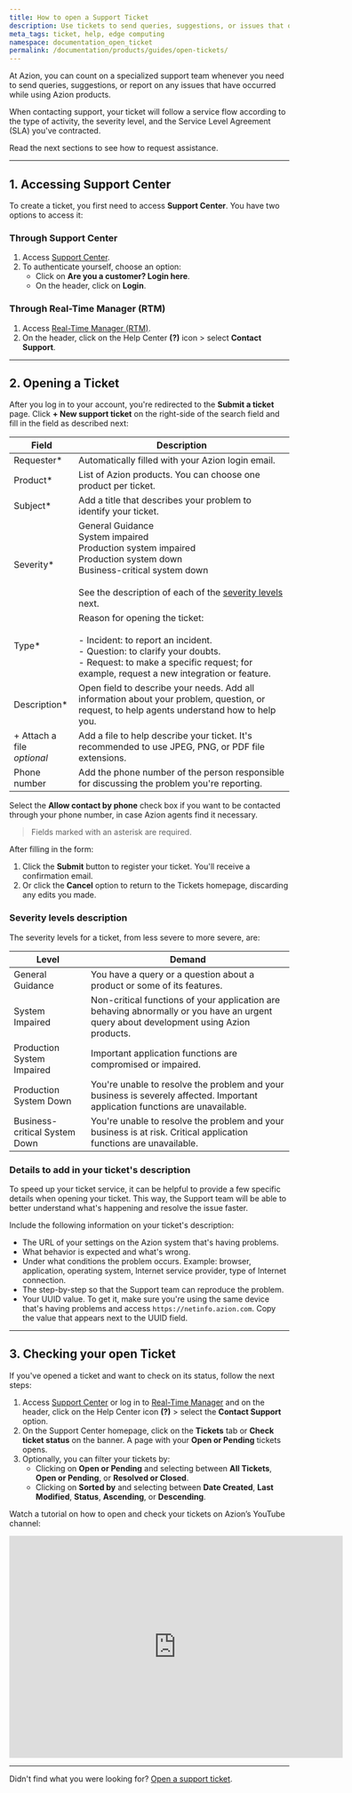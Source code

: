 ```yaml
---
title: How to open a Support Ticket
description: Use tickets to send queries, suggestions, or issues that occur while using Azion products.
meta_tags: ticket, help, edge computing
namespace: documentation_open_ticket
permalink: /documentation/products/guides/open-tickets/
---
```


At Azion, you can count on a specialized support team whenever you need to send queries, suggestions, or report on any issues that have occurred while using Azion products.

When contacting support, your ticket will follow a service flow according to the type of activity, the severity level, and the Service Level Agreement (SLA) you've contracted.

Read the next sections to see how to request assistance.

---

## 1. Accessing Support Center

To create a ticket, you first need to access **Support Center**. You have two options to access it:

### Through Support Center

1. Access [Support Center](https://tickets.azion.com/).
2. To authenticate yourself, choose an option:
   - Click on **Are you a customer? Login here**.
   - On the header, click on **Login**.
   
### Through Real-Time Manager (RTM)

1. Access [Real-Time Manager (RTM)](https://manager.azion.com/).
2. On the header, click on the Help Center **(?)** icon > select **Contact Support**.

---

## 2. Opening a Ticket

After you log in to your account, you're redirected to the **Submit a ticket** page. Click **+ New support ticket** on the right-side of the search field and fill in the field as described next:

| Field | Description |
|-------|-----------|
| Requester* | Automatically filled with your Azion login email. |
| Product* | List of Azion products. You can choose one product per ticket. |
| Subject* | Add a title that describes your problem to identify your ticket. |
| Severity* | General Guidance<br /> System impaired<br /> Production system impaired<br /> Production system down<br /> Business-critical system down<br /><br />See the description of each of the [severity levels](#severity-levels) next. |
| Type* | Reason for opening the ticket:<br /><br />- Incident: to report an incident. <br />- Question: to clarify your doubts. <br />- Request: to make a specific request; for example, request a new integration or feature. |
| Description* | Open field to describe your needs. Add all information about your problem, question, or request, to help agents understand how to help you. |
| + Attach a file<br /> *optional* | Add a file to help describe your ticket. It's recommended to use JPEG, PNG, or PDF file extensions. |
| Phone number | Add the phone number of the person responsible for discussing the problem you're reporting. |

Select the **Allow contact by phone** check box if you want to be contacted through your phone number, in case Azion agents find it necessary.

> Fields marked with an asterisk are required.

After filling in the form:

1. Click the **Submit** button to register your ticket. You'll receive a confirmation email.
2. Or click the **Cancel** option to return to the Tickets homepage, discarding any edits you made.

### Severity levels description 

The severity levels for a ticket, from less severe to more severe, are:

| Level | Demand |
|-------|---------|
| General Guidance | You have a query or a question about a product or some of its features. |
| System Impaired | Non-critical functions of your application are behaving abnormally or you have an urgent query about development using Azion products. |
| Production System Impaired | Important application functions are compromised or impaired. |
| Production System Down | You're unable to resolve the problem and your business is severely affected. Important application functions are unavailable. |
| Business-critical System Down | You're unable to resolve the problem and your business is at risk. Critical application functions are unavailable. |

### Details to add in your ticket's description 

To speed up your ticket service, it can be helpful to provide a few specific details when opening your ticket. This way, the Support team will be able to better understand what's happening and resolve the issue faster.

Include the following information on your ticket's description:

- The URL of your settings on the Azion system that's having problems.
- What behavior is expected and what's wrong.
- Under what conditions the problem occurs. Example: browser, application, operating system, Internet service provider, type of Internet connection.
- The step-by-step so that the Support team can reproduce the problem.
- Your UUID value. To get it, make sure you're using the same device that's having problems and access `https://netinfo.azion.com`. Copy the value that appears next to the UUID field.

---

## 3. Checking your open Ticket 

If you've opened a ticket and want to check on its status, follow the next steps:

1. Access [Support Center](https://tickets.azion.com/) or log in to [Real-Time Manager](https://manager.azion.com/) and on the header, click on the Help Center icon **(?)** > select the **Contact Support** option.
2. On the Support Center homepage, click on the **Tickets** tab or **Check ticket status** on the banner. A page with your **Open or Pending** tickets opens.
3. Optionally, you can filter your tickets by:
   - Clicking on **Open or Pending** and selecting between **All Tickets**, **Open or Pending**, or **Resolved or Closed**.
   - Clicking on **Sorted by** and selecting between **Date Created**, **Last Modified**, **Status**, **Ascending**, or **Descending**.

Watch a tutorial on how to open and check your tickets on Azion’s YouTube channel:

<iframe
   src="https://www.youtube.com/embed/DDeT-W7S89Y"
   loading="lazy"
   width="600"
   height="400"
   title="Opening a support ticket and checking on open tickets"
   frameborder="0"
   allow="accelerometer; autoplay; clipboard-write; encrypted-media; gyroscope; picture-in-picture; web-share"
   allowfullscreen></iframe>

---

Didn't find what you were looking for? [Open a support ticket](https://tickets.azion.com/).
